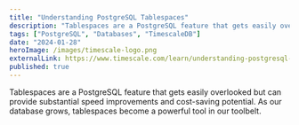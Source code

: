 ```yaml
---
title: "Understanding PostgreSQL Tablespaces"
description: "Tablespaces are a PostgreSQL feature that gets easily overlooked but can provide substantial speed improvements and cost-saving potential. As our database grows, tablespaces become a powerful tool in our toolbelt."
tags: ["PostgreSQL", "Databases", "TimescaleDB"]
date: "2024-01-28"
heroImage: /images/timescale-logo.png
externalLink: https://www.timescale.com/learn/understanding-postgresql-tablespaces
published: true
---
```


Tablespaces are a PostgreSQL feature that gets easily overlooked but can provide substantial speed improvements and cost-saving potential. As our database grows, tablespaces become a powerful tool in our toolbelt.
